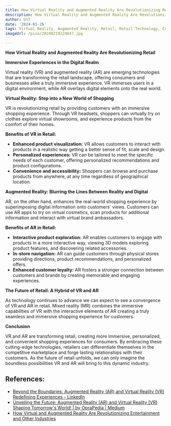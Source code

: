 ```yaml
---
title: How Virtual Reality and Augmented Reality Are Revolutionizing Retail
description: How Virtual Reality and Augmented Reality Are Revolutionizing Retail
author: Usf
date: '2024-01-26'
tags: Virtual Reality, Augmented Reality, Retail, Retail Technology, Customer Experience
imageUrl: /pixa/20240219224847.jpg

---
```

**How Virtual Reality and Augmented Reality  Are Revolutionizing Retail**

**Immersive Experiences in the Digital Realm**

Virtual reality (VR)  and augmented reality (AR) are  emerging technologies  that are  transforming the retail landscape, offering consumers and businesses alike  a truly immersive experience.  VR immerses users in a digital environment,  while AR overlays digital elements onto the real world.

**Virtual Reality:  Step into a New World  of Shopping**

VR is revolutionizing retail by providing customers with  an immersive shopping experience. Through VR headsets, shoppers can virtually  try  on clothes explore virtual showrooms, and experience products from the comfort of their homes.

**Benefits of VR in Retail:**

- **Enhanced product visualization:** VR  allows customers  to interact with products in a realistic way getting a better sense of fit, scale and design.
- **Personalized experiences:** VR  can be tailored to meet the specific needs of  each customer, offering personalized recommendations and product configurations.
- **Convenience and accessibility:** Shoppers can browse and purchase products from anywhere, at any time  regardless of geographical location.

**Augmented Reality: Blurring the Lines Between Reality and Digital**

AR, on the other  hand, enhances the real-world shopping experience by superimposing digital information onto customers' views. Customers can use AR apps to try  on virtual cosmetics, scan products  for additional information and interact with virtual brand ambassadors.

**Benefits  of AR in Retail:**

-  **Interactive product exploration:** AR enables customers to  engage with products in a more  interactive way,  viewing 3D models exploring product features, and  discovering related accessories.
- **In-store navigation:** AR can guide customers through physical stores providing directions,  product recommendations, and personalized offers.
-  **Enhanced customer loyalty:** AR fosters a stronger connection between customers and brands by creating  memorable and engaging experiences.

**The Future of Retail: A  Hybrid of VR and AR**

As technology continues to advance we can expect to see  a convergence of VR and AR in retail. Mixed reality (MR) combines the immersive capabilities of VR with the interactive elements of AR creating a truly seamless and immersive shopping experience  for customers.

**Conclusion**

VR and AR are transforming retail, creating more immersive, personalized, and convenient shopping experiences for  consumers. By embracing these cutting-edge technologies, retailers can differentiate  themselves in the competitive marketplace and  forge lasting relationships with their customers. As the future of retail unfolds, we can only imagine the boundless possibilities VR and  AR will bring to this dynamic industry.

## References:
- [Beyond the Boundaries: Augmented Reality (AR) and Virtual Reality (VR) Redefining Experiences - LinkedIn](https://www.linkedin.com/pulse/beyond-boundaries-augmented-reality-ar-virtual)
- [Unveiling the Future: Augmented Reality (AR) and Virtual Reality (VR) Shaping Tomorrow's World! | by OpraPedia | Medium](https://medium.com/@Oprapedia/unveiling-the-future-augmented-reality-ar-and-virtual-reality-vr-shaping-tomorrows-world-61b5575868d9)
- [How Virtual and Augmented Reality Are Revolutionizing Entertainment and Other Industries](https://www.linkedin.com/pulse/how-virtual-augmented-reality-revolutionizing-other-senthilkumar)
